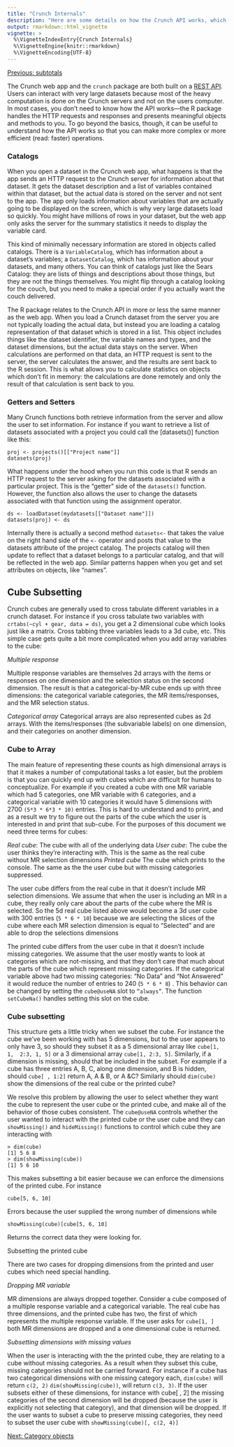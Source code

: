 ```yaml
---
title: "Crunch Internals"
description: "Here are some details on how the Crunch API works, which may be useful to know if you're looking to do complex actions or trying to understand how to improve performance of your R code."
output: rmarkdown::html_vignette
vignette: >
  %\VignetteIndexEntry{Crunch Internals}
  %\VignetteEngine{knitr::rmarkdown}
  %\VignetteEncoding{UTF-8}
---
```


[Previous: subtotals](subtotals.html)

The Crunch web app and the `crunch` package are both built on a [REST API](http://docs.crunch.io/). Users can interact with very large datasets because most of the heavy computation is done on the Crunch servers and not on the users computer. In most cases, you don't need to know how the API works---the R package handles the HTTP requests and responses and presents meaningful objects and methods to you. To go beyond the basics, though, it can be useful to understand how the API works so that you can make more complex or more efficient (read: faster) operations.

### Catalogs

When you open a dataset in the Crunch web app, what happens is that the app sends an HTTP request to the Crunch server for information about that dataset. It gets the dataset description and a list of variables contained within that dataset, but the actual data is stored on the server and not sent to the app. The app only loads information about variables that are actually going to be displayed on the screen, which is why very large datasets load so quickly. You might have millions of rows in your dataset, but the web app only asks the server for the summary statistics it needs to display the variable card.

This kind of minimally necessary information are stored in objects called catalogs. There is a `VariableCatalog`, which has information about a dataset's variables; a `DatasetCatalog`, which has information about your datasets, and many others. You can think of catalogs just like the Sears Catalog: they are lists of things and descriptions about those things, but they are not the things themselves. You might flip through a catalog looking for the couch, but you need to make a special order if you actually want the couch delivered.

The R package relates to the Crunch API in more or less the same manner as the web app. When you load a Crunch dataset from the server you are not typically loading the actual data, but instead you are loading a catalog representation of that dataset which is stored in a list. This object includes things like the dataset identifier, the variable names and types, and the dataset dimensions, but the actual data stays on the server. When calculations are performed on that data, an HTTP request is sent to the server, the server calculates the answer, and the results are sent back to the R session. This is what allows you to calculate statistics on objects which don't fit in memory: the calculations are done remotely and only the result of that calculation is sent back to you.

### Getters and Setters

Many Crunch functions both retrieve information from the server and allow the user to set information. For instance if you want to retrieve a list of datasets associated with a project you could call the [datasets()] function like this:
```
proj <- projects()[["Project name"]]
datasets(proj)
```

What happens under the hood when you run this code is that R sends an HTTP request to the server asking for the datasets associated with a particular project. This is the "getter" side of the `datasets()` function. However, the function also allows the user to change the datasets associated with that function using the assignment operator.

```
ds <- loadDataset(mydatasets[["Dataset name"]])
datasets(proj) <- ds
```

Internally there is actually a second method `datasets<-` that takes the value on the right hand side of the `<-` operator and posts that value to the datasets attribute of the project catalog. The projects catalog will then update to reflect that a dataset belongs to a particular catalog, and that will be reflected in the web app. Similar patterns happen when you get and set attributes on objects, like "names".

## Cube Subsetting

Crunch cubes are generally used to cross tabulate different variables in a crunch dataset. For instance if you cross tabulate two variables with `crtabs(~cyl + gear, data = ds)`, you get a 2 dimensional cube which looks just like a matrix. Cross tabbing three variables leads to a 3d cube, etc. This simple case gets quite a bit more complicated when you add array variables to the cube: 

_Multiple response_

Multiple response variables are themselves 2d arrays with the items or responses on one dimension and the selection status on the second dimension. The result is that a categorical-by-MR cube ends up with three dimensions: the categorical variable categories, the MR items/responses, and the MR selection status.

_Categorical array_
Categorical arrays are also represented cubes as 2d arrays. With the items/responses (the subvariable labels) on one dimension, and their categories on another dimension. 

### Cube to Array

The main feature of representing these counts as high dimensional arrays is that it makes a number of computational tasks a lot easier, but the problem is that you can quickly end up with cubes which are difficult for humans to conceptualize. For example if you created a cube with one MR variable which had 5 categories, one MR variable with 6 categories, and a categorical variable with 10 categories it would have 5 dimensions with 2700 `(5*3 * 6*3 * 10)` entries. This is hard to understand and to print, and as a result we try to figure out the parts of the cube which the user is interested in and print that sub-cube. For the purposes of this document we need three terms for cubes:

*Real cube*: The cube with all of the underlying data
*User cube*: The cube the user thinks they’re interacting with. This is the same as the real cube without MR selection dimensions
*Printed cube* The cube which prints to the console. The same as the the user cube but with missing categories suppressed. 

The user cube differs from the real cube in that it doesn’t include MR selection dimensions. We assume that when the user is including an MR in a cube, they really only care about the parts of the cube where the MR is selected. So the 5d real cube listed above would become a 3d user cube with 300 entries (`5 * 6 * 10`) because we are selecting the slices of the cube where each MR selection dimension is equal to “Selected” and are able to drop the selections dimensions

The printed cube differs from the user cube in that it doesn’t include missing categories. We assume that the user mostly wants to look at categories which are not-missing, and that they don’t care that much about the parts of the cube which represent missing categories. If the categorical variable above had two missing categories: “No Data” and “Not Answered” it would reduce the number of entries to 240 (`5 * 6 * 8`) . This behavior can be changed by setting the `cube@useNA` slot to `“always”`. The function `setCubeNa()` handles setting this slot on the cube.


### Cube subsetting

This structure gets a little tricky when we subset the cube. For instance the cube we’ve been working with has 5 dimensions, but to the user appears to only have 3, so should they subset it as a 5 dimensional array like `cube[1, 1,  2:3, 1, 5]` or a 3 dimensional array `cube[1, 2:3, 5]`. Similarly, if a dimension is missing, should that be included in the subset. For example if a cube has three entries A, B, C, along one dimension, and B is hidden, should `cube[ , 1:2]` return A, A & B, or A &C? Similarly should `dim(cube)` show the dimensions of the real cube or the printed cube? 

We resolve this problem by allowing the user to select whether they want the cube to represent the user cube or the printed cube, and make all of the behavior of those cubes consistent. The `cube@useNA` controls whether the user wanted to interact with the printed cube or the user cube and they can `showMissing()` and `hideMissing()` functions to control which cube they are interacting with 

```
> dim(cube)
[1] 5 6 8
> dim(showMissing(cube))
[1] 5 6 10
```

This makes subsetting a bit easier because we can enforce the dimensions of the printed cube. For instance

```
cube[5, 6, 10] 
```
 Errors because the user supplied the wrong number of dimensions while

```
showMissing(cube)[cube[5, 6, 10] 
```
Returns the correct data they were looking for. 

Subsetting the printed cube

There are two cases for dropping dimensions from the printed and user cubes which need special handling. 

_Dropping MR variable_

MR dimensions are always dropped together. Consider a cube composed of a multiple response variable and a categorical variable. The real cube has three dimensions, and the printed cube has two, the first of which represents the multiple response variable. If the user asks for `cube[1, ]` both MR dimensions are dropped and a one dimensional cube is returned. 

_Subsetting dimensions with missing values_

When the user is interacting with the the printed cube, they are relating to a cube without missing categories. As a result when they subset this cube, missing categories should not be carried forward. For instance if a cube has two categorical dimensions with one missing category each, `dim(cube)` will return `c(2, 2)` `dim(showMissing(cube))`, will return `c(3, 3)`. If the user subsets either of these dimensions, for instance with cube[ , 2] the missing categories of the second dimension  will be dropped (because the user is explicitly not selecting that category), and that dimension will be dropped. If the user wants to subset a cube to preserve missing categories, they need to subset the user cube with `showMissing(cube)[, c(2, 4)]`

[Next: Category objects](abstract-categories.html)
